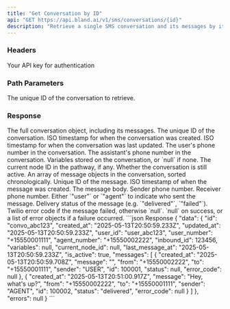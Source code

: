 ```yaml
---
title: "Get Conversation by ID"
api: "GET https://api.bland.ai/v1/sms/conversations/{id}"
description: "Retrieve a single SMS conversation and its messages by its ID"
---
```


### Headers

<ParamField header="authorization" type="string" required>
  Your API key for authentication
</ParamField>

### Path Parameters

<ParamField path="id" type="string" required>
  The unique ID of the conversation to retrieve.
</ParamField>

### Response

<ResponseField name="data" type="object">
  The full conversation object, including its messages.
</ResponseField>

<ResponseField name="data.id" type="string">
  The unique ID of the conversation.
</ResponseField>

<ResponseField name="data.created_at" type="string">
  ISO timestamp for when the conversation was created.
</ResponseField>

<ResponseField name="data.updated_at" type="string">
  ISO timestamp for when the conversation was last updated.
</ResponseField>

<ResponseField name="data.user_number" type="string">
  The user's phone number in the conversation.
</ResponseField>

<ResponseField name="data.agent_number" type="string">
  The assistant's phone number in the conversation.
</ResponseField>

<ResponseField name="data.variables" type="object|null">
  Variables stored on the conversation, or `null` if none.
</ResponseField>

<ResponseField name="data.current_node_id" type="string|null">
  The current node ID in the pathway, if any.
</ResponseField>

<ResponseField name="data.is_active" type="boolean">
  Whether the conversation is still active.
</ResponseField>

<ResponseField name="data.messages" type="array">
  An array of message objects in the conversation, sorted chronologically.
</ResponseField>

<ResponseField name="data.messages[].id" type="string">
  Unique ID of the message.
</ResponseField>

<ResponseField name="data.messages[].created_at" type="string">
  ISO timestamp of when the message was created.
</ResponseField>

<ResponseField name="data.messages[].message" type="string">
  The message body.
</ResponseField>

<ResponseField name="data.messages[].from" type="string">
  Sender phone number.
</ResponseField>

<ResponseField name="data.messages[].to" type="string">
  Receiver phone number.
</ResponseField>

<ResponseField name="data.messages[].sender" type="string">
  Either `"user"` or `"agent"` to indicate who sent the message.
</ResponseField>

<ResponseField name="data.messages[].status" type="string">
  Delivery status of the message (e.g. `"delivered"`, `"failed"`).
</ResponseField>

<ResponseField name="data.messages[].error_code" type="string|null">
  Twilio error code if the message failed, otherwise `null`.
</ResponseField>

<ResponseField name="errors" type="null|array">
  `null` on success, or a list of error objects if a failure occurred.
</ResponseField>

<ResponseExample>
```json Response
{
  "data": {
    "id": "convo_abc123",
    "created_at": "2025-05-13T20:50:59.233Z",
    "updated_at": "2025-05-13T20:50:59.233Z",
    "user_id": "user_abc123",
    "user_number": "+15550001111",
    "agent_number": "+15550002222",
    "inbound_id": 123456,
    "variables": null,
    "current_node_id": null,
    "last_message_at": "2025-05-13T20:50:59.233Z",
    "is_active": true,
    "messages": [
      {
        "created_at": "2025-05-13T20:50:59.708Z",
        "message": "<Call Connected>",
        "from": "+15550002222",
        "to": "+15550001111",
        "sender": "USER",
        "id": 100001,
        "status": null,
        "error_code": null
      },
      {
        "created_at": "2025-05-13T20:51:00.917Z",
        "message": "Hey, what's up?",
        "from": "+15550002222",
        "to": "+15550001111",
        "sender": "AGENT",
        "id": 100002,
        "status": "delivered",
        "error_code": null
      }
    ]
  },
  "errors": null
}
```
</ResponseExample>

